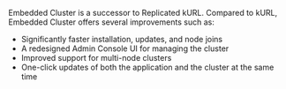 Embedded Cluster is a successor to Replicated kURL. Compared to kURL, Embedded Cluster offers several improvements such as:
* Significantly faster installation, updates, and node joins
* A redesigned Admin Console UI for managing the cluster
* Improved support for multi-node clusters
* One-click updates of both the application and the cluster at the same time